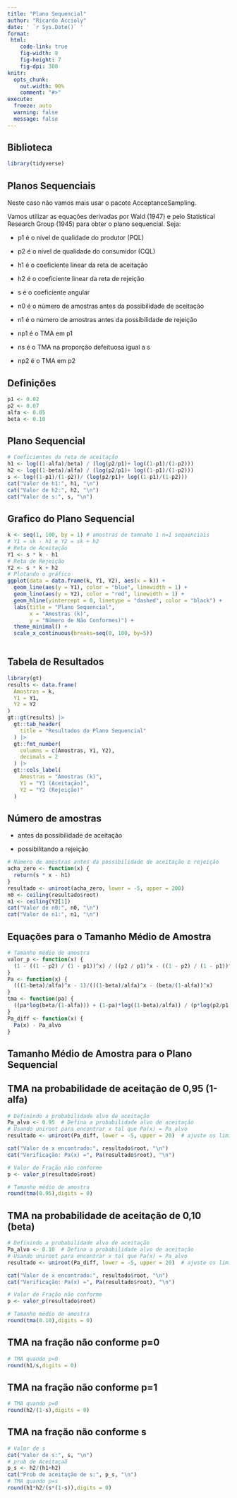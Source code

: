 ```yaml
---
title: "Plano Sequencial"
author: "Ricardo Accioly"
date: ' `r Sys.Date()` '
format:
 html:
    code-link: true
    fig-width: 9
    fig-height: 7
    fig-dpi: 300
knitr:
  opts_chunk: 
    out.width: 90%
    comment: "#>"
execute:
  freeze: auto
  warning: false
  message: false
---
```


## Biblioteca

```r
library(tidyverse)
```

## Planos Sequenciais

Neste caso não vamos mais usar o pacote AcceptanceSampling.

Vamos utilizar as equações derivadas por Wald (1947) e pelo Statistical Research Group (1945) para obter o plano sequencial. Seja:

-   p1 é o nível de qualidade do produtor (PQL)

-   p2 é o nível de qualidade do consumidor (CQL)

-   h1 é o coeficiente linear da reta de aceitação

-   h2 é o coeficiente linear da reta de rejeição

-   s é o coeficiente angular

-   n0 é o número de amostras antes da possibilidade de aceitação

-   n1 é o número de amostras antes da possibilidade de rejeição

-   np1 é o TMA em p1

-   ns é o TMA na proporção defeituosa igual a s

-   np2 é o TMA em p2

## Definições

```r
p1 <- 0.02
p2 <- 0.07
alfa <- 0.05
beta <- 0.10
```

## Plano Sequencial

```r
# Coeficientes da reta de aceitação
h1 <- log((1-alfa)/beta) / (log(p2/p1)+ log((1-p1)/(1-p2)))
h2 <- log((1-beta)/alfa) / (log(p2/p1)+ log((1-p1)/(1-p2)))
s <- log((1-p1)/(1-p2))/ (log(p2/p1)+ log((1-p1)/(1-p2)))
cat("Valor de h1:", h1, "\n")
cat("Valor de h2:", h2, "\n")
cat("Valor de s:", s, "\n")
```

## Grafico do Plano Sequencial

```r
k <- seq(1, 100, by = 1) # amostras de tamnaho 1 n=1 sequenciais
# Y1 = sk - h1 e Y2 = sk + h2
# Reta de Aceitação
Y1 <- s * k - h1
# Reta de Rejeição
Y2 <- s * k + h2
# Plotando o gráfico
ggplot(data = data.frame(k, Y1, Y2), aes(x = k)) +
  geom_line(aes(y = Y1), color = "blue", linewidth = 1) +
  geom_line(aes(y = Y2), color = "red", linewidth = 1) +
  geom_hline(yintercept = 0, linetype = "dashed", color = "black") +
  labs(title = "Plano Sequencial",
       x = "Amostras (k)",
       y = "Número de Não Conformes)") +
  theme_minimal() +
  scale_x_continuous(breaks=seq(0, 100, by=5))
  
```

## Tabela de Resultados

```r
library(gt)
results <- data.frame(
  Amostras = k,
  Y1 = Y1,
  Y2 = Y2
)
gt::gt(results) |>
  gt::tab_header(
    title = "Resultados do Plano Sequencial"
  ) |>
  gt::fmt_number(
    columns = c(Amostras, Y1, Y2),
    decimals = 2
  ) |>
  gt::cols_label(
    Amostras = "Amostras (k)",
    Y1 = "Y1 (Aceitação)",
    Y2 = "Y2 (Rejeição)"
  )
```

## Número de amostras

-   antes da possibilidade de aceitação

-   possibilitando a rejeição

```r
# Número de amostras antes da possibilidade de aceitação e rejeição
acha_zero <- function(x) {
  return(s * x - h1)
}
resultado <- uniroot(acha_zero, lower = -5, upper = 200) 
n0 <- ceiling(resultado$root)
n1 <- ceiling(Y2[1])
cat("Valor de n0:", n0, "\n")
cat("Valor de n1:", n1, "\n")
```

## Equações para o Tamanho Médio de Amostra

```r
# Tamanho médio de amostra
valor_p <- function(x) {
  (1 - ((1 - p2) / (1 - p1))^x) / ((p2 / p1)^x - ((1 - p2) / (1 - p1))^x)
}
Pa <- function(x) {
  (((1-beta)/alfa)^x - 1)/(((1-beta)/alfa)^x - (beta/(1-alfa))^x)
}
tma <- function(pa) {
  ((pa*log(beta/(1-alfa))) + (1-pa)*log((1-beta)/alfa)) / (p*log(p2/p1) + (1-p)*log((1-p2)/(1-p1)))
}
Pa_diff <- function(x) {
  Pa(x) - Pa_alvo
}
```

## Tamanho Médio de Amostra para o Plano Sequencial

## TMA na probabilidade de aceitação de 0,95 (1-alfa)

```r
# Definindo a probabilidade alvo de aceitação
Pa_alvo <- 0.95  # Defina a probabilidade alvo de aceitação
# Usando uniroot para encontrar x tal que Pa(x) = Pa_alvo
resultado <- uniroot(Pa_diff, lower = -5, upper = 20)  # ajuste os limites conforme necessário

cat("Valor de x encontrado:", resultado$root, "\n")
cat("Verificação: Pa(x) =", Pa(resultado$root), "\n")

# Valor de Fração não conforme
p <- valor_p(resultado$root)

# Tamanho médio de amostra
round(tma(0.95),digits = 0)
```

## TMA na probabilidade de aceitação de 0,10 (beta)

```r
# Definindo a probabilidade alvo de aceitação
Pa_alvo <- 0.10  # Defina a probabilidade alvo de aceitação
# Usando uniroot para encontrar x tal que Pa(x) = Pa_alvo
resultado <- uniroot(Pa_diff, lower = -5, upper = 20)  # ajuste os limites conforme necessário

cat("Valor de x encontrado:", resultado$root, "\n")
cat("Verificação: Pa(x) =", Pa(resultado$root), "\n")

# Valor de Fração não conforme
p <- valor_p(resultado$root)

# Tamanho médio de amostra
round(tma(0.10),digits = 0)
```

## TMA na fração não conforme p=0

```r
# TMA quando p=0
round(h1/s,digits = 0)
```

## TMA na fração não conforme p=1

```r
# TMA quando p=0
round(h2/(1-s),digits = 0)
```

## TMA na fração não conforme s

```r
# Valor de s
cat("Valor de s:", s, "\n")
# prob de Aceitaçaõ
p_s <- h2/(h1+h2)
cat("Prob de aceitação de s:", p_s, "\n")
# TMA quando p=s
round(h1*h2/(s*(1-s)),digits = 0)
```

